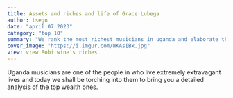 ```yaml
---
title: Assets and riches and life of Grace Lubega
author: tsegn
date: "april 07 2023"
category: "top 10"
summary: "We rank the most richest musicians in uganda and elaborate their wealth in greater length"
cover_image: "https://i.imgur.com/WKAsIBx.jpg"
view: view Bobi wine's riches
---
```


Uganda musicians are one of the people in who live extremely extravagant lives and today we shall be torching into them to bring you a detailed analysis of the top wealth ones.
